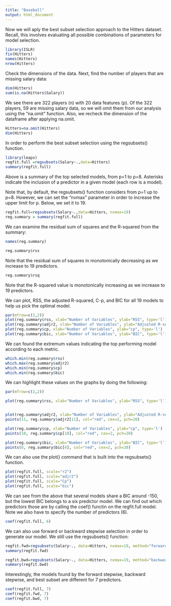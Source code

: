 ```yaml
---
title: "Baseball"
output: html_document
---
```


Now we will aply the best subset selection approach to the Hitters dataset.  Recall, this involves evaluating all possible combinations of parameters for model selection.  

```r
library(ISLR)
fix(Hitters)
names(Hitters)
nrow(Hitters)
```
Check the dimensions of the data.  Next, find the number of players that are missing salary data:
```r
dim(Hitters)
sum(is.na(Hitters$Salary))
```
We see there are 322 players (n) with 20 data features (p).  Of the 322 players, 59 are missing salary data, so we will omit them from our analysis using the "na.omit" function.  Also, we recheck the dimension of the dataframe after applying na.omit.
```r
Hitters=na.omit(Hitters)
dim(Hitters)
```

In order to perform the best subset selection using the regsubsets() function.
```r
library(leaps)
regfit.full =regsubsets(Salary~.,data=Hitters)
summary(regfit.full)
```
Above is a summary of the top selected models, from p=1 to p=8.  Asterisks indicate the inclusion of a predictor in a given model (each row is a model).

Note that, by default, the regsubsets() function considers from p=1 up to p=8.  However, we can set the "nvmax" parameter in order to increase the upper limit for p.  Below, we set it to 19.
```r
regfit.full=regsubsets(Salary~.,data=Hitters, nvmax=19)
reg.summary = summary(regfit.full)
```
We can examine the residual sum of squares and the R-squared from the summary:
```r
names(reg.summary)
```
```r
reg.summary$rss
```
Note that the residual sum of squares in monotonically decreasing as we increase to 19 predictors.
```r
reg.summary$rsq
```

Note that the R-squared value is monotonically increasing as we increase to 19 predictors.

We can plot, RSS, the adjusted R-squared, C-p, and BIC for all 19 models to help us pick the optimal model.

```r
par(mfrow=c(2,2))
plot(reg.summary$rss, xlab="Number of Variables", ylab="RSS", type='l')
plot(reg.summary$adjr2, xlab="Number of Variables", ylab="Adjusted R-squared", type='l')
plot(reg.summary$cp, xlab="Number of Variables", ylab="cp", type='l')
plot(reg.summary$bic, xlab="Number of Variables", ylab="BIC", type='l')
```
We can found the extremum values indicating the top performing model according to each metric.
```r
which.min(reg.summary$rss)
which.max(reg.summary$adjr2)
which.min(reg.summary$cp)
which.min(reg.summary$bic)
```
We can highlight these values on the graphs by doing the following:
```r
par(mfrow=c(2,2))

plot(reg.summary$rss, xlab="Number of Variables", ylab="RSS", type='l')


plot(reg.summary$adjr2, xlab="Number of Variables", ylab="Adjusted R-squared", type='l')
points(11, reg.summary$adjr2[11], col="red", cex=2, pch=20)

plot(reg.summary$cp, xlab="Number of Variables", ylab="cp", type='l')
points(10, reg.summary$cp[10], col="red", cex=2, pch=20)

plot(reg.summary$bic, xlab="Number of Variables", ylab="BIC", type='l')
points(6, reg.summary$bic[6], col="red", cex=2, pch=20)
```

We can also use the plot() command that is built into the regsubsets() function.
```r
plot(regfit.full, scale="r2")
plot(regfit.full, scale="adjr2")
plot(regfit.full, scale="Cp")
plot(regfit.full, scale="bic")
```
We can see from the above that several models share a BIC around -150, but the lowest BIC belongs to a six predictor model.  We can find out which predictors those are by calling the coef() functin on the regfit.full model.  Note we also have to specify the number of predictors (6).
```r
coef(regfit.full, 6)
```


We can also use forward or backward stepwise selection in order to generate our model.  We still use the regsubsets() function:
```r
regfit.fwd=regsubsets(Salary~., data=Hitters, nvmax=19, method="forward")
summary(regfit.fwd)

regfit.bwd=regsubsets(Salary~., data=Hitters, nvmax=19, method="backward")
summary(regfit.bwd)
```
Interestingly, the models found by the forward stepwise, backward stepwise, and best subset are different for 7 predictors.
```r
coef(regfit.full, 7)
coef(regfit.fwd, 7)
coef(regfit.bwd, 7)
```

